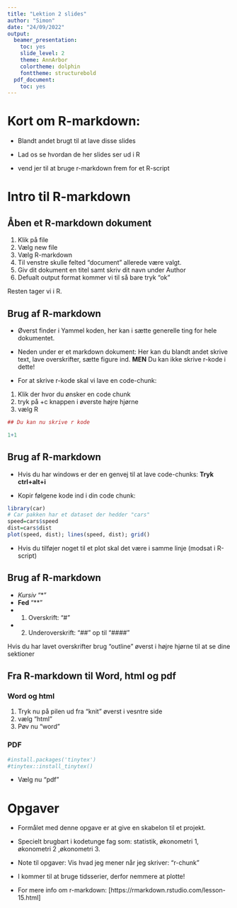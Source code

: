 ```yaml
---
title: "Lektion 2 slides"
author: "Simon"
date: "24/09/2022"
output:
  beamer_presentation:
    toc: yes
    slide_level: 2
    theme: AnnArbor
    colortheme: dolphin
    fonttheme: structurebold
  pdf_document:
    toc: yes
---
```



# Kort om R-markdown:


- Blandt andet brugt til at lave disse slides

- Lad os se hvordan de her slides ser ud i R

- vend jer til at bruge r-markdown frem for et R-script



# Intro til R-markdown 

## Åben et R-markdown dokument 

1. Klik på file
2. Vælg new file
3. Vælg R-markdown 
4. Til venstre skulle felted "document" allerede være valgt. 
5. Giv dit dokument en titel samt skriv dit navn under Author
6. Defualt output format kommer vi til så bare tryk "ok"

Resten tager vi i R. 


## Brug af R-markdown

- Øverst finder i Yammel koden, her kan i sætte generelle ting for hele dokumentet. 


- Neden under er et markdown dokument: Her kan du blandt andet skrive text, lave overskrifter, sætte figure ind. 
**MEN** Du kan ikke skrive r-kode i dette!

- For at skrive r-kode skal vi lave en code-chunk:

1. Klik der hvor du ønsker en code chunk
2. tryk på +c knappen i øverste højre hjørne 
3. vælg R

```r
## Du kan nu skrive r kode 

1+1
```

## Brug af R-markdown 

- Hvis du har windows er der en genvej til at lave code-chunks: **Tryk ctrl+alt+i**

- Kopir følgene kode ind i din code chunk: 

```r
library(car)
# Car pakken har et dataset der hedder "cars"
speed=cars$speed
dist=cars$dist
plot(speed, dist); lines(speed, dist); grid()
```


- Hvis du tilføjer noget til et plot skal det være i samme linje (modsat i R-script)


## Brug af R-markdown 

- *Kursiv* "*"
- **Fed** "**"
- 1. Overskrift: "#"
- 2. Underoverskrift: "##" op til "####"

Hvis du har lavet overskrifter brug "outline" øverst i højre hjørne til at se dine sektioner


## Fra R-markdown til Word, html og pdf

### Word og html
1. Tryk nu på pilen ud fra "knit" øverst i vesntre side
2. vælg "html"
3. Pøv nu "word"


### PDF

```r
#install.packages('tinytex')
#tinytex::install_tinytex()
```

- Vælg nu "pdf"



# Opgaver


- Formålet med denne opgave er at give en skabelon til et projekt. 

- Specielt brugbart i kodetunge fag som: statistik, økonometri 1, økonometri 2 ,økonometri 3. 

- Note til opgaver: Vis hvad jeg mener når jeg skriver: "r-chunk"

- I kommer til at bruge tidsserier, derfor nemmere at plotte!

- For mere info om r-markdown: [https://rmarkdown.rstudio.com/lesson-15.html]